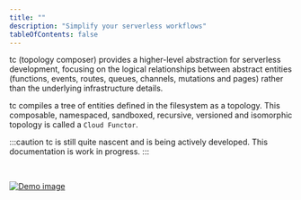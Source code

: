 ```yaml
---
title: ""
description: "Simplify your serverless workflows"
tableOfContents: false
---
```


tc (topology composer) provides a higher-level abstraction for serverless development, focusing on the logical relationships between abstract entities (functions, events, routes, queues, channels, mutations and pages) rather than the underlying infrastructure details.

tc compiles a tree of entities defined in the filesystem as a topology. This composable, namespaced, sandboxed, recursive, versioned and isomorphic topology is called a `Cloud Functor`.

:::caution
tc is still quite nascent and is being actively developed. This documentation is work in progress.
:::

<br/>

[![Demo image]][Demo source]

[Demo image]: ../../assets/peek.gif
[Demo source]: ../../assets/peek.gif
